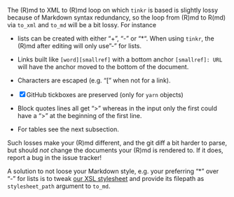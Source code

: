 The (R)md to XML to (R)md loop on which `tinkr` is based is slightly lossy because of Markdown syntax redundancy, so the loop from (R)md to R(md) via `to_xml` and `to_md` will be a bit lossy. For instance 

 * lists can be created with either "+", "-" or "*". When using `tinkr`, the (R)md after editing will only use "-" for lists. 
 
 * Links built like `[word][smallref]` with a bottom anchor `[smallref]: URL`
  will have the anchor moved to the bottom of the document.
 
 * Characters are escaped (e.g. "[" when not for a link).

 * [x] GitHub tickboxes are preserved (only for `yarn` objects)
 
 * Block quotes lines all get ">" whereas in the input only the first could have a ">" at the beginning of the first line.
 
 * For tables see the next subsection.
    
  Such losses make your (R)md different, and the git diff a bit harder to parse, but should _not_ change the documents your (R)md is rendered to. If it does, report a bug in the issue tracker!
  
  A solution to not loose your Markdown style, e.g. your preferring "\*" over "-" for lists is to tweak [our XSL stylesheet](https://github.com/ropensci/tinkr/blob/main/inst/extdata/xml2md_gfm.xsl) and provide its filepath as `stylesheet_path` argument to `to_md`.
